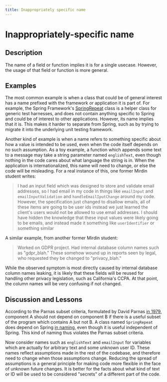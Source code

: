 ```yaml
---
title: Inappropriately specific name
---
```

# Inappropriately-specific name

## Description

The name of a field or function implies it is for a single usecase. However, the usage of that field or function is more general.

## Examples

The most common example is when a class that could be of general interest has a name prefixed with the framework or application it is part of. For example, the Spring Framework's [SpringRepeat](https://docs.spring.io/spring-framework/docs/current/javadoc-api/org/springframework/test/context/junit4/statements/SpringRepeat.html) class is a helper class for generic test harnesses, and does not contain anything specific to Spring and could be of interest to other applications. However, its name implies that it is. This makes it harder to separate from Spring, such as by trying to migrate it into the underlying unit testing framework.

Another kind of example is when a name refers to something specific about how a value is intended to be used, even when the code itself depends on no such assumption. As a toy example, a function which appends some text to a message may take a string parameter named `englishText`, even though nothing in the code cares about what language the string is in. When the application is internationalized, this name will need to change, or else the code will be misleading. For a real instance of this, one former Mirdin student writes:

> I had an input field which was designed to store and validate email addresses, so I had email in my code in things
> like `emailInput` and `emailInputValidation` and `handleEmailIputChange` around my code. However, the specification
> just changed to disallow emails, all of these items are going to be user ids instead we just learned the client's
> users would not be allowed to use email addresses. I should have hidden the knowledge that these input values
> were likely going to be emails, and instead made it something like `userIdentifier` or something similar

    
A similar example, from another former Mirdin student:

> Worked on GDPR project. Had internal database column names such as "gdpr_blah." These
> somehow wound up in reports seen by legal, who requested they be changed to "privacy_blah."

While the observed symptom is most directly caused by internal database column names leaking, it is likely that these fields will be reused for handling other privacy legislation, such as California's CCPA. At that point, the column names will be very confusing if not changed.


## Discussion and Lessons

According to the Parnas subset criteria, formulated by David Parnas [in 1979](https://courses.cs.washington.edu/courses/cse503/08wi/parnas-1979.pdf), component A should not depend on component B if there is a useful subset of the program which contains A but not B. A class named `SpringRepeat` does depend on Spring [in naming](https://www.jameskoppel.com/files/papers/demystifying_dependence.pdf), even though it is useful independent of Spring. This kind of naming thus violates the Parnas subset criteria.

Now consider names such as `englishText` and `emailInput` for variables which are actually for arbitrary text and some unknown user ID. These names reflect assumptions made in the rest of the codebase, and therefore need to change when those assumptions change. Reducing the spread of assumptions is a general principle for making code more flexible in the face of unknown future changes.  It is better for the facts about what kind of text or ID will be used to be considered "secrets" of a different part of the code.